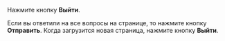 <Cut title="Как правильно завершить выполнение проекта, если я решил сделать перерыв?">

Нажмите кнопку **Выйти**.

Если вы ответили на все вопросы на странице, то нажмите кнопку **Отправить**. Когда загрузится новая страница, нажмите кнопку **Выйти**.

</Cut>

